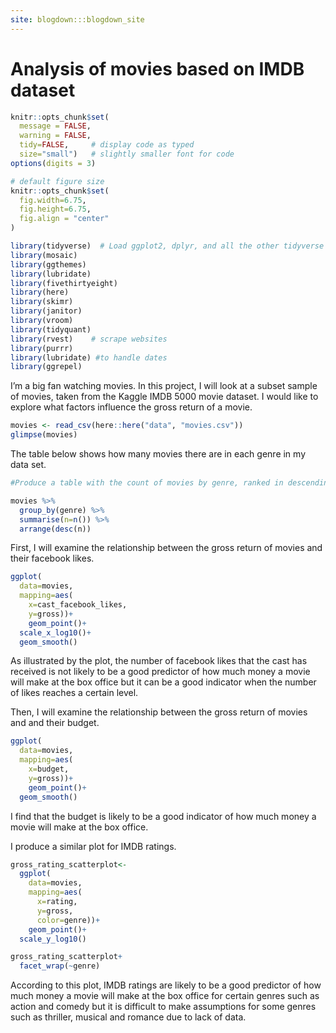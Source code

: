 ```yaml
---
site: blogdown:::blogdown_site
---
```


# Analysis of movies based on IMDB dataset

```r
knitr::opts_chunk$set(
  message = FALSE, 
  warning = FALSE, 
  tidy=FALSE,     # display code as typed
  size="small")   # slightly smaller font for code
options(digits = 3)

# default figure size
knitr::opts_chunk$set(
  fig.width=6.75, 
  fig.height=6.75,
  fig.align = "center"
)
```

```r
library(tidyverse)  # Load ggplot2, dplyr, and all the other tidyverse packages
library(mosaic)
library(ggthemes)
library(lubridate)
library(fivethirtyeight)
library(here)
library(skimr)
library(janitor)
library(vroom)
library(tidyquant)
library(rvest)    # scrape websites
library(purrr)  
library(lubridate) #to handle dates
library(ggrepel)
```

I'm a big fan watching movies. In this project, I will look at a subset sample of movies, taken from the Kaggle IMDB 5000 movie dataset. I would like to explore what factors influence the gross return of a movie. 


```r

movies <- read_csv(here::here("data", "movies.csv"))
glimpse(movies)

```
The table below shows how many movies there are in each genre in my data set. 

```R
#Produce a table with the count of movies by genre, ranked in descending order

movies %>% 
  group_by(genre) %>% 
  summarise(n=n()) %>% 
  arrange(desc(n))

```

First, I will examine the relationship between the gross return of movies and their facebook likes.
  
```r
ggplot(
  data=movies,
  mapping=aes(
    x=cast_facebook_likes,
    y=gross))+
    geom_point()+
  scale_x_log10()+
  geom_smooth()

```
As illustrated by the plot, the number of facebook likes that the cast has received is not likely to be a good predictor of how much money a movie will make at the box office but it can be a good indicator when the number of likes reaches a certain level. 


Then, I will examine the relationship between the gross return of movies and and their budget. 

```r
ggplot(
  data=movies,
  mapping=aes(
    x=budget,
    y=gross))+
    geom_point()+
  geom_smooth()
```

I find that the budget is likely to be a good indicator of how much money a movie will make at the box office. 
  
  
I produce a similar plot for IMDB ratings. 

```r
gross_rating_scatterplot<-
  ggplot(
    data=movies,
    mapping=aes(
      x=rating,
      y=gross,
      color=genre))+
    geom_point()+
  scale_y_log10()

gross_rating_scatterplot+
  facet_wrap(~genre)
```

According to this plot, IMDB ratings are likely to be a good predictor of how much money a movie will make at the box office for certain genres such as action and comedy but it is difficult to make assumptions for some genres such as thriller, musical and romance due to lack of data.
 

